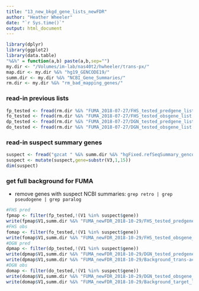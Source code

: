 ```yaml
---
title: "13_new_bkgd_gene_lists_newFDR"
author: "Heather Wheeler"
date: "`r Sys.time()`"
output: html_document
---
```


```r
library(dplyr)
library(ggplot2)
library(data.table)
"%&%" = function(a,b) paste(a,b,sep="")
my.dir <- "/Volumes/im-lab/nas40t2/hwheeler/trans-px/"
map.dir <- my.dir %&% "hg19_GENCODE19/"
summ.dir <- my.dir %&% "NCBI_Gene_Summaries/"
rm.dir <- my.dir %&% "rm_bad_mapping_genes/"
```

### read-in previous lists
```r
fp_tested <- fread(rm.dir %&% "FUMA_2018-07-27/FHS_tested_predgene_list.txt",header=F)
fo_tested <- fread(rm.dir %&% "FUMA_2018-07-27/FHS_tested_obsgene_list.txt",header=F)
dp_tested <- fread(rm.dir %&% "FUMA_2018-07-27/DGN_tested_predgene_list.txt",header=F)
do_tested <- fread(rm.dir %&% "FUMA_2018-07-27/DGN_tested_obsgene_list.txt",header=F)
```

### read-in suspect summary genes
```r
suspect <- fread("gzcat " %&% summ.dir %&% "hgFixed.refSeqSummary_gencode.v19.annotations_suspect_list.txt.gz",sep="\t")
suspect <- mutate(suspect,gene=substr(V3,1,15))
dim(suspect)
```

### get full background for FUMA
- remove genes with suspect NCBI summaries:
`grep retro | grep pseudogene | grep paralog`
```r
#FHS pred
fpmap <- filter(fp_tested,!(V1 %in% suspect$gene))
write(fpmap$V1,summ.dir %&% "FUMA_newFDR_2018-10-29/FHS_tested_predgene_list.txt",ncolumns = 1)
#FHS obs
fomap <- filter(fo_tested,!(V1 %in% suspect$gene))
write(fomap$V1,summ.dir %&% "FUMA_newFDR_2018-10-29/FHS_tested_obsgene_list.txt",ncolumns = 1)
#DGN pred
dpmap <- filter(dp_tested,!(V1 %in% suspect$gene))
write(dpmap$V1,summ.dir %&% "FUMA_newFDR_2018-10-29/DGN_tested_predgene_list.txt",ncolumns = 1)
write(dpmap$V1,summ.dir %&% "FUMA_newFDR_2018-10-29/Background_trans-acting_list.txt",ncolumns = 1)
#DGN obs
domap <- filter(do_tested,!(V1 %in% suspect$gene))
write(domap$V1,summ.dir %&% "FUMA_newFDR_2018-10-29/DGN_tested_obsgene_list.txt",ncolumns = 1)
write(domap$V1,summ.dir %&% "FUMA_newFDR_2018-10-29/Background_target_list.txt",ncolumns = 1)
```
